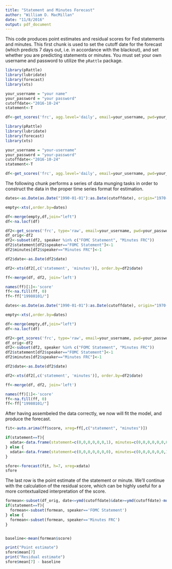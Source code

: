 ```yaml
---
title: "Statement and Minutes Forecast"
author: "William D. MacMillan"
date: "11/8/2016"
output: pdf_document
---
```


This code produces point estimates and residual scores for Fed statements and minutes. This first chunk is used to set the cutoff date for the forecast (which predicts 7 days out, i.e. in accordance with the blackout), and set whether you are predicting statements or minutes. You must set your own username and password to utilize the `pRattle` package.

```r
library(pRattle)
library(lubridate)
library(forecast)
library(xts)

your_username = "your name"
your_password = "your password"
cutoffdate<-"2016-10-24"
statement<-T

df<-get_scores('frc', agg.level='daily', email=your_username, pwd=your_password)
```

```r
library(pRattle)
library(lubridate)
library(forecast)
library(xts)

your_username = "your-username"
your_password = "your-password"
cutoffdate<-"2016-10-24"
statement<-T

df<-get_scores('frc', agg.level='daily', email=your_username, pwd=your_password)
```

The following chunk performs a series of data munging tasks in order to construct the data in the proper time series format for estimation.

```r
dates<-as.Date(as.Date("1990-01-01"):as.Date(cutoffdate), origin="1970-01-01")

empty<-xts(,order.by=dates)

df<-merge(empty,df,join="left")
df<-na.locf(df)

df2<-get_scores('frc', type='raw', email=your_username, pwd=your_password)
df_orig<-df2
df2<-subset(df2, speaker %in% c("FOMC Statement", "Minutes FRC"))
df2$statement[df2$speaker=="FOMC Statement"]<-1
df2$minutes[df2$speaker=="Minutes FRC"]<-1

df2$date<-as.Date(df2$date)

df2<-xts(df2[,c('statement', 'minutes')], order.by=df2$date)

ff<-merge(df, df2, join='left')

names(ff)[1]<-'score'
ff<-na.fill(ff, 0)
ff<-ff["19980101/"]
```

```r
dates<-as.Date(as.Date("1990-01-01"):as.Date(cutoffdate), origin="1970-01-01")

empty<-xts(,order.by=dates)

df<-merge(empty,df,join="left")
df<-na.locf(df)

df2<-get_scores('frc', type='raw', email=your_username, pwd=your_password)
df_orig<-df2
df2<-subset(df2, speaker %in% c("FOMC Statement", "Minutes FRC"))
df2$statement[df2$speaker=="FOMC Statement"]<-1
df2$minutes[df2$speaker=="Minutes FRC"]<-1

df2$date<-as.Date(df2$date)

df2<-xts(df2[,c('statement', 'minutes')], order.by=df2$date)

ff<-merge(df, df2, join='left')

names(ff)[1]<-'score'
ff<-na.fill(ff, 0)
ff<-ff["19980101/"]
```
After having assembeled the data correctly, we now will fit the model, and produce the forecast.
```r
fit<-auto.arima(ff$score, xreg=ff[,c("statement", "minutes")])

if(statement==T){
  xdata<-data.frame(statement=c(0,0,0,0,0,0,1), minutes=c(0,0,0,0,0,0,0))  
} else {
  xdata<-data.frame(statement=c(0,0,0,0,0,0,0), minutes=c(0,0,0,0,0,0,1))  
}

sfore<-forecast(fit, h=7, xreg=xdata)
sfore
```
The last row is the point estimate of the statement or minute. We'll continue with the calculation of the residual score, which can be highly useful for a more contextualized interpretation of the score.

```r
formean<-subset(df_orig, date<=ymd(cutoffdate)&date>=ymd(cutoffdate)-months(12))
if(statement==T){
  formean<-subset(formean, speaker=='FOMC Statement')
} else {
  formean<-subset(formean, speaker=='Minutes FRC')
}


baseline<-mean(formean$score)

print("Point estimate")
sfore$mean[7]
print("Residual estimate")
sfore$mean[7] - baseline
```

